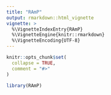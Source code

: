 ```yaml
---
title: "RAmP"
output: rmarkdown::html_vignette
vignette: >
  %\VignetteIndexEntry{RAmP}
  %\VignetteEngine{knitr::rmarkdown}
  %\VignetteEncoding{UTF-8}
---
```


```r
knitr::opts_chunk$set(
  collapse = TRUE,
  comment = "#>"
)
```

```r
library(RAmP)
```
